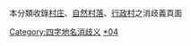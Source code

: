 本分類收錄[[村庄|村庄]]、[[自然村落|自然村落]]、[[行政村|行政村]]之消歧義頁面

[[Category:四字地名消歧义|Category:四字地名消歧义]]
[[Category:村名消歧義|*04]]